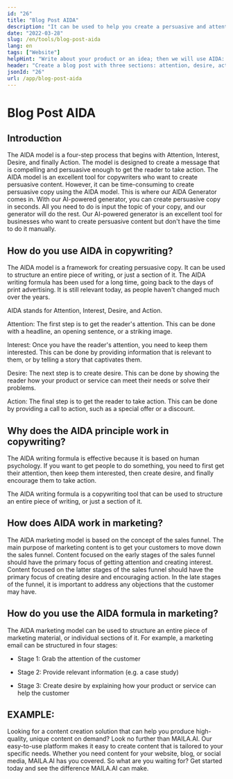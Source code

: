 ```yaml
---
id: "26"
title: "Blog Post AIDA"
description: "It can be used to help you create a persuasive and attention-grabbing blog post by outlining the key points that you want to cover in your post."
date: "2022-03-28"
slug: /en/tools/blog-post-aida
lang: en
tags: ["Website"]
helpHint: "Write about your product or an idea; then we will use AIDA: Attention, Interest, Desire, Action for it."
header: "Create a blog post with three sections: attention, desire, action."
jsonId: "26"
url: /app/blog-post-aida
---
```


# Blog Post AIDA

## Introduction

The AIDA model is a four-step process that begins with Attention, Interest, Desire, and finally Action. The model is designed to create a message that is compelling and persuasive enough to get the reader to take action. The AIDA model is an excellent tool for copywriters who want to create persuasive content. However, it can be time-consuming to create persuasive copy using the AIDA model. This is where our AIDA Generator comes in. With our AI-powered generator, you can create persuasive copy in seconds. All you need to do is input the topic of your copy, and our generator will do the rest. Our AI-powered generator is an excellent tool for businesses who want to create persuasive content but don't have the time to do it manually.

## How do you use AIDA in copywriting?

The AIDA model is a framework for creating persuasive copy. It can be used to structure an entire piece of writing, or just a section of it. The AIDA writing formula has been used for a long time, going back to the days of print advertising. It is still relevant today, as people haven't changed much over the years.

AIDA stands for Attention, Interest, Desire, and Action.

Attention: The first step is to get the reader's attention. This can be done with a headline, an opening sentence, or a striking image.

Interest: Once you have the reader's attention, you need to keep them interested. This can be done by providing information that is relevant to them, or by telling a story that captivates them.

Desire: The next step is to create desire. This can be done by showing the reader how your product or service can meet their needs or solve their problems.

Action: The final step is to get the reader to take action. This can be done by providing a call to action, such as a special offer or a discount.

## Why does the AIDA principle work in copywriting?

The AIDA writing formula is effective because it is based on human psychology. If you want to get people to do something, you need to first get their attention, then keep them interested, then create desire, and finally encourage them to take action.

The AIDA writing formula is a copywriting tool that can be used to structure an entire piece of writing, or just a section of it.

## How does AIDA work in marketing?

The AIDA marketing model is based on the concept of the sales funnel. The main purpose of marketing content is to get your customers to move down the sales funnel. Content focused on the early stages of the sales funnel should have the primary focus of getting attention and creating interest. Content focused on the latter stages of the sales funnel should have the primary focus of creating desire and encouraging action. In the late stages of the funnel, it is important to address any objections that the customer may have.

## How do you use the AIDA formula in marketing?

The AIDA marketing model can be used to structure an entire piece of marketing material, or individual sections of it. For example, a marketing email can be structured in four stages:

- Stage 1: Grab the attention of the customer

- Stage 2: Provide relevant information (e.g. a case study)

- Stage 3: Create desire by explaining how your product or service can help the customer

## EXAMPLE:

Looking for a content creation solution that can help you produce high-quality, unique content on demand? Look no further than MAILA.AI. Our easy-to-use platform makes it easy to create content that is tailored to your specific needs. Whether you need content for your website, blog, or social media, MAILA.AI has you covered. So what are you waiting for? Get started today and see the difference MAILA.AI can make.
